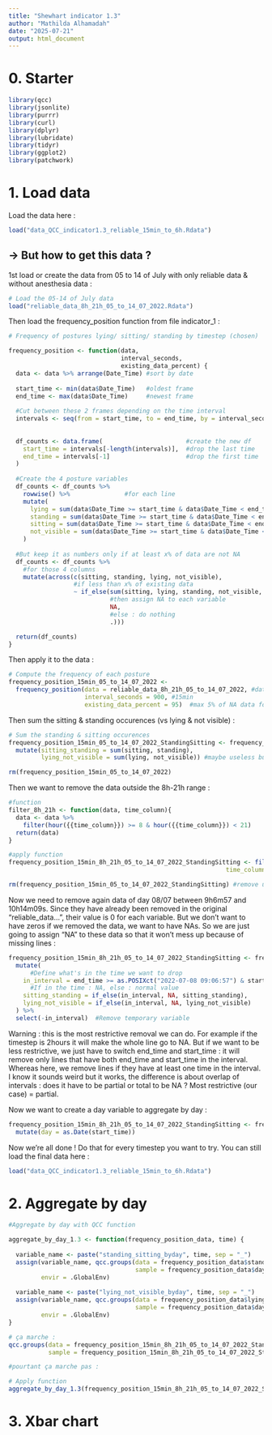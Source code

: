 ```yaml
---
title: "Shewhart indicator 1.3"
author: "Mathilda Alhamadah"
date: "2025-07-21"
output: html_document
---
```


# 0. Starter


```r
library(qcc)
library(jsonlite)
library(purrr)
library(curl)
library(dplyr)
library(lubridate)
library(tidyr)
library(ggplot2)
library(patchwork)
```


# 1. Load data

Load the data here :

```r
load("data_QCC_indicator1.3_reliable_15min_to_6h.Rdata")
```


## → But how to get this data ?


1st load or create the data from 05 to 14 of July with only reliable data & without anesthesia data :

```r
# Load the 05-14 of July data
load("reliable_data_8h_21h_05_to_14_07_2022.Rdata")
```

Then load the frequency_position function from file indicator_1 :

```r
# Frequency of postures lying/ sitting/ standing by timestep (chosen)

frequency_position <- function(data,
                               interval_seconds,
                               existing_data_percent) {
  data <- data %>% arrange(Date_Time) #sort by date
  
  start_time <- min(data$Date_Time)   #oldest frame
  end_time <- max(data$Date_Time)     #newest frame
  
  #Cut between these 2 frames depending on the time interval
  intervals <- seq(from = start_time, to = end_time, by = interval_seconds)
  
  
  df_counts <- data.frame(                       #create the new df
    start_time = intervals[-length(intervals)],  #drop the last time
    end_time = intervals[-1]                     #drop the first time
  )
  
  #Create the 4 posture variables
  df_counts <- df_counts %>%
    rowwise() %>%               #for each line
    mutate(
      lying = sum(data$Date_Time >= start_time & data$Date_Time < end_time & data$class_id == 0, na.rm = TRUE),       #count lying
      standing = sum(data$Date_Time >= start_time & data$Date_Time < end_time & data$class_id == 1, na.rm = TRUE),       #count standing
      sitting = sum(data$Date_Time >= start_time & data$Date_Time < end_time & data$class_id == 2, na.rm = TRUE),       #count sitting
      not_visible = sum(data$Date_Time >= start_time & data$Date_Time < end_time & data$class_id == 3, na.rm = TRUE)      #count not visible
    )
  
  #But keep it as numbers only if at least x% of data are not NA
  df_counts <- df_counts %>%
    #for those 4 columns
    mutate(across(c(sitting, standing, lying, not_visible),
                  #if less than x% of existing data
                  ~ if_else(sum(sitting, lying, standing, not_visible, na.rm = TRUE)/interval_seconds < (existing_data_percent / 100),
                            #then assign NA to each variable
                            NA,
                            #else : do nothing
                            .)))

  return(df_counts)
}
```

Then apply it to the data :

```r
# Compute the frequency of each posture 
frequency_position_15min_05_to_14_07_2022 <-
  frequency_position(data = reliable_data_8h_21h_05_to_14_07_2022, #data
                     interval_seconds = 900, #15min
                     existing_data_percent = 95)  #max 5% of NA data for 15-30min, max 50% for 1h & more
```

Then sum the sitting & standing occurences (vs lying & not visible) :

```r
# Sum the standing & sitting occurences
frequency_position_15min_05_to_14_07_2022_StandingSitting <- frequency_position_15min_05_to_14_07_2022 %>% 
  mutate(sitting_standing = sum(sitting, standing),
         lying_not_visible = sum(lying, not_visible)) #maybe useless but maybe not

rm(frequency_position_15min_05_to_14_07_2022)
```


Then we want to remove the data outside the 8h-21h range :

```r
#function
filter_8h_21h <- function(data, time_column){
  data <- data %>%
    filter(hour({{time_column}}) >= 8 & hour({{time_column}}) < 21)
  return(data)
}
```

```r
#apply function
frequency_position_15min_8h_21h_05_to_14_07_2022_StandingSitting <- filter_8h_21h(data = frequency_position_15min_05_to_14_07_2022_StandingSitting,
                                                            time_column = start_time)

rm(frequency_position_15min_05_to_14_07_2022_StandingSitting) #remove useless data
```

Now we need to remove again data of day 08/07 between 9h6m57 and 10h14m09s. Since they have already been removed in the original "reliable_data...", their value is 0 for each variable. But we don't want to have zeros if we removed the data, we want to have NAs. So we are just going to assign "NA" to these data so that it won't mess up because of missing lines :

```r
frequency_position_15min_8h_21h_05_to_14_07_2022_StandingSitting <- frequency_position_15min_8h_21h_05_to_14_07_2022_StandingSitting %>%
  mutate(
      #Define what's in the time we want to drop
    in_interval = end_time >= as.POSIXct("2022-07-08 09:06:57") & start_time <= as.POSIXct("2022-07-08 10:14:09"),
      #If in the time : NA, else : normal value
    sitting_standing = if_else(in_interval, NA, sitting_standing),
    lying_not_visible = if_else(in_interval, NA, lying_not_visible)
  ) %>%
  select(-in_interval)  #Remove temporary variable

```

Warning : this is the most restrictive removal we can do. For example if the timestep is 2hours it will make the whole line go to NA. But if we want to be less restrictive, we just have to switch end_time and start_time : it will remove only lines that have both end_time and start_time in the interval. Whereas here, we remove lines if they have at least one time in the interval. I know it sounds weird but it works, the difference is about overlap of intervals : does it have to be partial or total to be NA ? Most restrictive (our case) = partial.

Now we want to create a day variable to aggregate by day :

```r
frequency_position_15min_8h_21h_05_to_14_07_2022_StandingSitting <- frequency_position_15min_8h_21h_05_to_14_07_2022_StandingSitting %>%
  mutate(day = as.Date(start_time))
```

Now we're all done ! Do that for every timestep you want to try. You can still load the final data here :

```r
load("data_QCC_indicator1.3_reliable_15min_to_6h.Rdata")
```


# 2. Aggregate by day

```r
#Aggregate by day with QCC function

aggregate_by_day_1.3 <- function(frequency_position_data, time) {
  
  variable_name <- paste("standing_sitting_byday", time, sep = "_")
  assign(variable_name, qcc.groups(data = frequency_position_data$standing_sitting, #lying counts only
                                   sample = frequency_position_data$day), 
         envir = .GlobalEnv)
  
  variable_name <- paste("lying_not_visible_byday", time, sep = "_")
  assign(variable_name, qcc.groups(data = frequency_position_data$lying_not_visible, #sitting counts only
                                   sample = frequency_position_data$day), 
         envir = .GlobalEnv)
}

```


```r
# ça marche : 
qcc.groups(data = frequency_position_15min_8h_21h_05_to_14_07_2022_StandingSitting$sitting_standing,
           sample = frequency_position_15min_8h_21h_05_to_14_07_2022_StandingSitting$day)

#pourtant ça marche pas : 

# Apply function
aggregate_by_day_1.3(frequency_position_15min_8h_21h_05_to_14_07_2022_StandingSitting, time = "15min")
```


# 3. Xbar chart